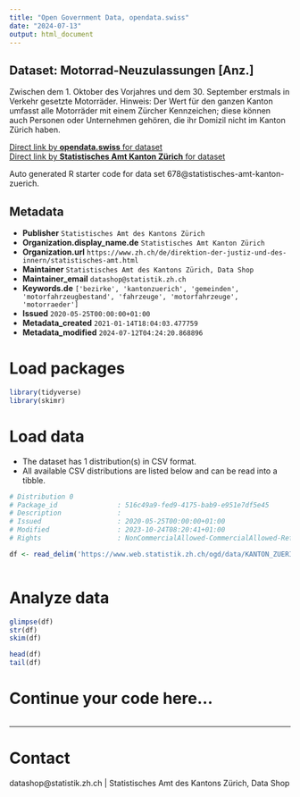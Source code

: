 ```yaml
---
title: "Open Government Data, opendata.swiss"
date: "2024-07-13"
output: html_document
---
```


## Dataset: Motorrad-Neuzulassungen [Anz.]

Zwischen dem 1. Oktober des Vorjahres und dem 30. September erstmals in Verkehr gesetzte Motorräder. Hinweis: Der Wert für den ganzen Kanton umfasst alle Motorräder mit einem Zürcher Kennzeichen; diese können auch Personen oder Unternehmen gehören, die ihr Domizil nicht im Kanton Zürich haben.

[Direct link by **opendata.swiss** for dataset](https://opendata.swiss/de/dataset/motorrad-neuzulassungen-anz)<br>
[Direct link by **Statistisches Amt Kanton Zürich** for dataset](https://www.zh.ch/de/politik-staat/gemeinden/gemeindeportraet.html)

Auto generated R starter code for data set 678@statistisches-amt-kanton-zuerich.

## Metadata

- **Publisher** `Statistisches Amt des Kantons Zürich`
- **Organization.display_name.de** `Statistisches Amt Kanton Zürich`
- **Organization.url** `https://www.zh.ch/de/direktion-der-justiz-und-des-innern/statistisches-amt.html`
- **Maintainer** `Statistisches Amt des Kantons Zürich, Data Shop`
- **Maintainer_email** `datashop@statistik.zh.ch`
- **Keywords.de** `['bezirke', 'kantonzuerich', 'gemeinden', 'motorfahrzeugbestand', 'fahrzeuge', 'motorfahrzeuge', 'motorraeder']`
- **Issued** `2020-05-25T00:00:00+01:00`
- **Metadata_created** `2021-01-14T18:04:03.477759`
- **Metadata_modified** `2024-07-12T04:24:20.868896`


# Load packages

```r

library(tidyverse)
library(skimr)

```

# Load data

-   The dataset has 1 distribution(s) in CSV format.
-   All available CSV distributions are listed below and can be read into a tibble.

```r

# Distribution 0
# Package_id               : 516c49a9-fed9-4175-bab9-e951e7df5e45
# Description              : 
# Issued                   : 2020-05-25T00:00:00+01:00
# Modified                 : 2023-10-24T08:20:41+01:00
# Rights                   : NonCommercialAllowed-CommercialAllowed-ReferenceRequired

df <- read_delim('https://www.web.statistik.zh.ch/ogd/data/KANTON_ZUERICH_602.csv')



```

# Analyze data

```r

glimpse(df)
str(df)
skim(df)

head(df)
tail(df)

```

# Continue your code here...

```r

```

------------------------------------------------------------------------

# Contact

datashop@statistik.zh.ch | Statistisches Amt des Kantons Zürich, Data Shop
